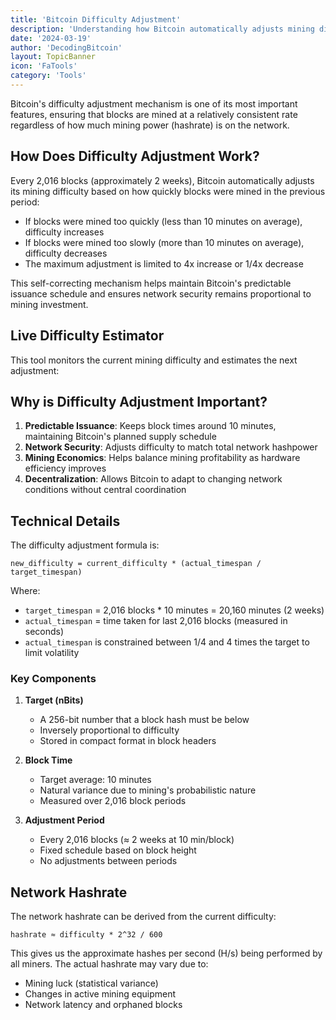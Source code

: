 ```yaml
---
title: 'Bitcoin Difficulty Adjustment'
description: 'Understanding how Bitcoin automatically adjusts mining difficulty to maintain consistent block times'
date: '2024-03-19'
author: 'DecodingBitcoin'
layout: TopicBanner
icon: 'FaTools'
category: 'Tools'
---
```


Bitcoin's difficulty adjustment mechanism is one of its most important features, ensuring that blocks are mined at a relatively consistent rate regardless of how much mining power (hashrate) is on the network.

## How Does Difficulty Adjustment Work?

Every 2,016 blocks (approximately 2 weeks), Bitcoin automatically adjusts its mining difficulty based on how quickly blocks were mined in the previous period:

- If blocks were mined too quickly (less than 10 minutes on average), difficulty increases
- If blocks were mined too slowly (more than 10 minutes on average), difficulty decreases
- The maximum adjustment is limited to 4x increase or 1/4x decrease

This self-correcting mechanism helps maintain Bitcoin's predictable issuance schedule and ensures network security remains proportional to mining investment.

## Live Difficulty Estimator

This tool monitors the current mining difficulty and estimates the next adjustment:

<DifficultyEstimator />

## Why is Difficulty Adjustment Important?

1. **Predictable Issuance**: Keeps block times around 10 minutes, maintaining Bitcoin's planned supply schedule
2. **Network Security**: Adjusts difficulty to match total network hashpower
3. **Mining Economics**: Helps balance mining profitability as hardware efficiency improves
4. **Decentralization**: Allows Bitcoin to adapt to changing network conditions without central coordination

## Technical Details

The difficulty adjustment formula is: 

```
new_difficulty = current_difficulty * (actual_timespan / target_timespan)
```


Where:
- `target_timespan` = 2,016 blocks * 10 minutes = 20,160 minutes (2 weeks)
- `actual_timespan` = time taken for last 2,016 blocks (measured in seconds)
- `actual_timespan` is constrained between 1/4 and 4 times the target to limit volatility

### Key Components

1. **Target (nBits)**
   - A 256-bit number that a block hash must be below
   - Inversely proportional to difficulty
   - Stored in compact format in block headers

2. **Block Time**
   - Target average: 10 minutes
   - Natural variance due to mining's probabilistic nature
   - Measured over 2,016 block periods

3. **Adjustment Period**
   - Every 2,016 blocks (≈ 2 weeks at 10 min/block)
   - Fixed schedule based on block height
   - No adjustments between periods

## Network Hashrate

The network hashrate can be derived from the current difficulty:

```
hashrate ≈ difficulty * 2^32 / 600
```


This gives us the approximate hashes per second (H/s) being performed by all miners. The actual hashrate may vary due to:
- Mining luck (statistical variance)
- Changes in active mining equipment
- Network latency and orphaned blocks
